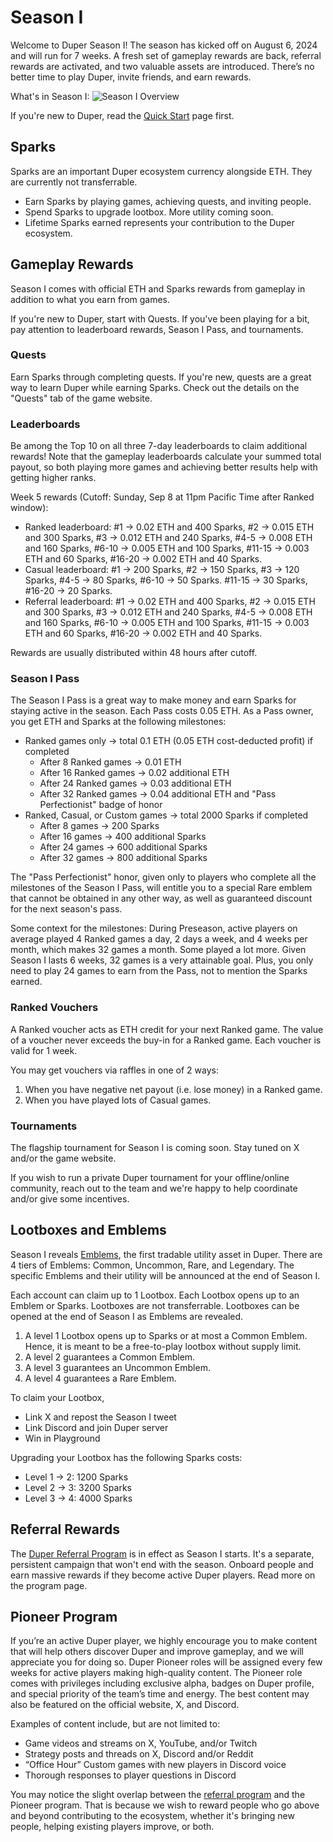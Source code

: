 # Season I

Welcome to Duper Season I! The season has kicked off on August 6, 2024 and will run for 7 weeks. A fresh set of gameplay rewards are back, referral rewards are activated, and two valuable assets are introduced. There’s no better time to play Duper, invite friends, and earn rewards.

What's in Season I:
![Season I Overview](public/season-I.png "Season I Overview")

If you're new to Duper, read the [Quick Start](.) page first.

## Sparks

Sparks are an important Duper ecosystem currency alongside ETH. They are currently not transferrable.

- Earn Sparks by playing games, achieving quests, and inviting people.
- Spend Sparks to upgrade lootbox. More utility coming soon.
- Lifetime Sparks earned represents your contribution to the Duper ecosystem.

## Gameplay Rewards

Season I comes with official ETH and Sparks rewards from gameplay in addition to what you earn from games.

If you're new to Duper, start with Quests. If you've been playing for a bit, pay attention to leaderboard rewards, Season I Pass, and tournaments.

### Quests

Earn Sparks through completing quests. If you're new, quests are a great way to learn Duper while earning Sparks. Check out the details on the "Quests" tab of the game website.

### Leaderboards

Be among the Top 10 on all three 7-day leaderboards to claim additional rewards! Note that the gameplay leaderboards calculate your summed total payout, so both playing more games and achieving better results help with getting higher ranks.

Week 5 rewards (Cutoff: Sunday, Sep 8 at 11pm Pacific Time after Ranked window):

- Ranked leaderboard: \#1 -> 0.02 ETH and 400 Sparks, \#2 -> 0.015 ETH and 300 Sparks, \#3 -> 0.012 ETH and 240 Sparks, \#4-5 -> 0.008 ETH and 160 Sparks, \#6-10 -> 0.005 ETH and 100 Sparks, \#11-15 -> 0.003 ETH and 60 Sparks, \#16-20 -> 0.002 ETH and 40 Sparks.
- Casual leaderboard: \#1 -> 200 Sparks, \#2 -> 150 Sparks, \#3 -> 120 Sparks, \#4-5 -> 80 Sparks, \#6-10 -> 50 Sparks. \#11-15 -> 30 Sparks, \#16-20 → 20 Sparks.
- Referral leaderboard: \#1 -> 0.02 ETH and 400 Sparks, \#2 -> 0.015 ETH and 300 Sparks, \#3 -> 0.012 ETH and 240 Sparks, \#4-5 -> 0.008 ETH and 160 Sparks, \#6-10 -> 0.005 ETH and 100 Sparks, \#11-15 -> 0.003 ETH and 60 Sparks, \#16-20 -> 0.002 ETH and 40 Sparks.

Rewards are usually distributed within 48 hours after cutoff.

### Season I Pass

The Season I Pass is a great way to make money and earn Sparks for staying active in the season. Each Pass costs 0.05 ETH. As a Pass owner, you get ETH and Sparks at the following milestones:

- Ranked games only -> total 0.1 ETH (0.05 ETH cost-deducted profit) if completed
  - After 8 Ranked games -> 0.01 ETH
  - After 16 Ranked games -> 0.02 additional ETH
  - After 24 Ranked games -> 0.03 additional ETH
  - After 32 Ranked games -> 0.04 additional ETH and "Pass Perfectionist" badge of honor
- Ranked, Casual, or Custom games -> total 2000 Sparks if completed
  - After 8 games -> 200 Sparks
  - After 16 games -> 400 additional Sparks
  - After 24 games -> 600 additional Sparks
  - After 32 games -> 800 additional Sparks

The "Pass Perfectionist" honor, given only to players who complete all the milestones of the Season I Pass, will entitle you to a special Rare emblem that cannot be obtained in any other way, as well as guaranteed discount for the next season's pass.

Some context for the milestones: During Preseason, active players on average played 4 Ranked games a day, 2 days a week, and 4 weeks per month, which makes 32 games a month. Some played a lot more. Given Season I lasts 6 weeks, 32 games is a very attainable goal. Plus, you only need to play 24 games to earn from the Pass, not to mention the Sparks earned.

### Ranked Vouchers

A Ranked voucher acts as ETH credit for your next Ranked game. The value of a voucher never exceeds the buy-in for a Ranked game. Each voucher is valid for 1 week.

You may get vouchers via raffles in one of 2 ways:

1. When you have negative net payout (i.e. lose money) in a Ranked game.
2. When you have played lots of Casual games.

### Tournaments

The flagship tournament for Season I is coming soon. Stay tuned on X and/or the game website.

If you wish to run a private Duper tournament for your offline/online community, reach out to the team and we're happy to help coordinate and/or give some incentives.

## Lootboxes and Emblems

Season I reveals [Emblems](/assets/emblems), the first tradable utility asset in Duper. There are 4 tiers of Emblems: Common, Uncommon, Rare, and Legendary. The specific Emblems and their utility will be announced at the end of Season I.

Each account can claim up to 1 Lootbox. Each Lootbox opens up to an Emblem or Sparks. Lootboxes are not transferrable. Lootboxes can be opened at the end of Season I as Emblems are revealed.

1. A level 1 Lootbox opens up to Sparks or at most a Common Emblem. Hence, it is meant to be a free-to-play lootbox without supply limit.
2. A level 2 guarantees a Common Emblem.
3. A level 3 guarantees an Uncommon Emblem.
4. A level 4 guarantees a Rare Emblem.

To claim your Lootbox,

- Link X and repost the Season I tweet
- Link Discord and join Duper server
- Win in Playground

Upgrading your Lootbox has the following Sparks costs:

- Level 1 -> 2: 1200 Sparks
- Level 2 -> 3: 3200 Sparks
- Level 3 -> 4: 4000 Sparks

## Referral Rewards

The [Duper Referral Program](/referral) is in effect as Season I starts. It's a separate, persistent campaign that won't end with the season. Onboard people and earn massive rewards if they become active Duper players. Read more on the program page.

## Pioneer Program

If you’re an active Duper player, we highly encourage you to make content that will help others discover Duper and improve gameplay, and we will appreciate you for doing so. Duper Pioneer roles will be assigned every few weeks for active players making high-quality content. The Pioneer role comes with privileges including exclusive alpha, badges on Duper profile, and special priority of the team’s time and energy. The best content may also be featured on the official website, X, and Discord.

Examples of content include, but are not limited to:

- Game videos and streams on X, YouTube, and/or Twitch
- Strategy posts and threads on X, Discord and/or Reddit
- “Office Hour” Custom games with new players in Discord voice
- Thorough responses to player questions in Discord

You may notice the slight overlap between the [referral program](/referral) and the Pioneer program. That is because we wish to reward people who go above and beyond contributing to the ecosystem, whether it's bringing new people, helping existing players improve, or both.
